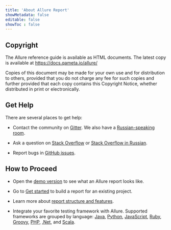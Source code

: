 ```yaml
---
title: 'About Allure Report'
showMetadata: false
editable: false
showToc : false
---
```


## Copyright

The Allure reference guide is available as HTML documents. The latest
copy is available at <https://docs.qameta.io/allure/>

Copies of this document may be made for your own use and for
distribution to others, provided that you do not charge any fee for such
copies and further provided that each copy contains this Copyright
Notice, whether distributed in print or electronically.

## Get Help

There are several places to get help:

-   Contact the community on
    [Gitter](https://gitter.im/allure-framework/allure-core). We also
    have a [Russian-speaking room](https://gitter.im/allure-framework/allure-ru).

-   Ask a question on [Stack Overflow](https://stackoverflow.com/questions/ask?tags=allure) or
    [Stack Overflow in Russian](https://ru.stackoverflow.com/questions/ask?tags=allure).

-   Report bugs in [GitHub issues](https://github.com/allure-framework/allure2/issues/new?).

## How to Proceed

-   Open the [demo version](http://demo.qameta.io/allure/latest/) to see
    what an Allure report looks like.

-   Go to [Get started](https://docs.qameta.io/allure/latest/#_get_started) to
    build a report for an existing project.

-   Learn more about [report structure and features](https://docs.qameta.io/allure/latest/#_report_structure).

-   Integrate your favorite testing framework with Allure. Supported
    frameworks are grouped by language: [Java](/allure/java/junit-4),
    [Python](/allure/python/pytest), [JavaScript](/allure/javascript/jasmine), [Ruby](/allure/ruby/cucumber),
    [Groovy](/allure/groovy/spock), [PHP](/allure/php/php-unit), [.Net](/allure/net/spec-flow), and
    [Scala](/allure/scala/scala-test).

